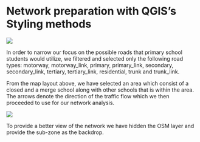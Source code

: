 # Network preparation with QGIS's Styling methods

![](images/WhatsApp%20Image%202022-10-20%20at%205.39.13%20PM.jpeg)

In order to narrow our focus on the possible roads that primary school students would utilize, we filtered and selected only the following road types: motorway, motorway_link, primary, primary_link, secondary, secondary_link, tertiary, tertiary_link, residential, trunk and trunk_link.

From the map layout above, we have selected an area which consist of a closed and a merge school along with other schools that is within the area. The arrows denote the direction of the traffic flow which we then proceeded to use for our network analysis.

![](images/WhatsApp%20Image%202022-10-20%20at%205.39.12%20PM.jpeg)

To provide a better view of the network we have hidden the OSM layer and provide the sub-zone as the backdrop.
